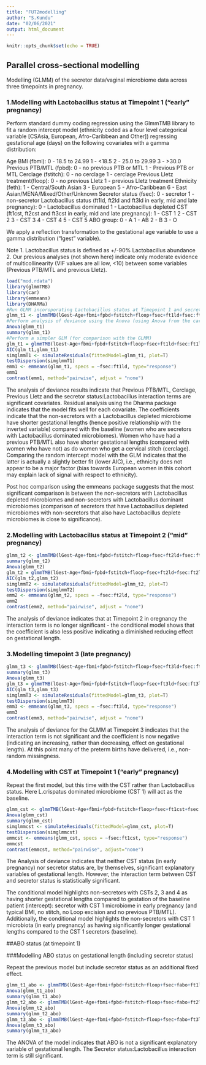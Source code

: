 ```yaml
---
title: "FUT2modelling"
author: "S.Kundu"
date: "02/06/2021"
output: html_document
---
```


```r
knitr::opts_chunk$set(echo = TRUE)
```

## Parallel cross-sectional modelling

Modelling (GLMM) of the secretor data/vaginal microbiome data across three timepoints in pregnancy.

### 1.Modelling with Lactobacillus status at Timepoint 1 ("early" pregnancy)

Perform standard dummy coding regression using the GlmmTMB library to fit a random intercept model (ethnicity coded as a four level categorical variable [CSAsia, European, Afro-Caribbean and Other]) regressing gestational age (days) on the following covariates with a gamma distribution:

Age
BMI (fbmi):
  0 - 18.5 to 24.99
  1 - <18.5
  2 - 25.0 to 29.99
  3 - >30.0
Previous PTB/MTL (fpbd):
  0 - no previous PTB or MTL
  1 - Previous PTB or MTL
Cerclage (fstitch):
  0 - no cerclage
  1 - cerclage
Previous Lletz treatment(floop):
  0 - no previous Lletz
  1 - previous Lletz treatment
Ethnicity (feth):
  1 - Central/South Asian
  3 - European
  5 - Afro-Caribbean
  6 - East Asian/MENA/Mixed/Other/Unknown
Secretor status (fsec):
  0 - secretor
  1 - non-secretor
Lactobacillus status (ft1ld, ft2ld and ft3ld in early, mid and late pregnancy):
  0 - Lactobacillus dominated
  1 - Lactobacillus depleted
CST (ft1cst, ft2cst and ft3cst in early, mid and late pregnancy):
  1 - CST 1
  2 - CST 2
  3 - CST 3
  4 - CST 4
  5 - CST 5
ABO group:
  0 - A
  1 - AB
  2 - B
  3 - O

We apply a reflection transformation to the gestational age variable to use a gamma distribution ("lgest" variable).

Note
1. Lactobacillus status is defined as +/-90% Lactobacillus abundance
2. Our previous analyses (not shown here) indicate only moderate evidence of multicollinearity (VIF values are all low, <10) between some variables (Previous PTB/MTL and previous Lletz).

```r
load("mod.rdata")
library(glmmTMB)
library(car)
library(emmeans)
library(DHARMa)
#Run GLMM incoroporating Lactobacillus status at Timepoint 1 and secretor status
glmm_t1 <- glmmTMB(lGest~Age+fbmi+fpbd+fstitch+floop+fsec+ft1ld+fsec:ft1ld+(1|feth), family=Gamma(link="log"), data=mod)
#Perform analysis of deviance using the Anova (using Anova from the car package rather than the core anova function as the former automatically takes care of unbalanced designs)
Anova(glmm_t1)
summary(glmm_t1)
#Perform a simpler GLM (for comparison with the GLMM)
glm_t1 = glmmTMB(lGest~Age+fbmi+fpbd+fstitch+floop+fsec+ft1ld+fsec:ft1ld, family=Gamma(link="log"), data=mod)
AIC(glm_t1,glmm_t1)
simglmmT1 <- simulateResiduals(fittedModel=glmm_t1, plot=T)
testDispersion(simglmmT1)
emm1 <- emmeans(glmm_t1, specs = ~fsec:ft1ld, type="response")
emm1
contrast(emm1, method="pairwise", adjust = "none")
```

The analysis of deviance results indicate that Previous PTB/MTL, Cerclage, Previous Lletz and the secretor status:Lactobacillus interaction terms are significant covariates. Residual analysis using the Dharma package indicates that the model fits well for each covariate. The coefficients indicate that the non-secretors with a Lactobacillus depleted microbiome have shorter gestational lengths (hence positive relationship with the inverted variable) compared with the baseline (women who are secretors with Lactobacillus dominated microbiomes). Women who have had a previous PTB/MTL also have shorter gestational lengths (compared with women who have not) as do women who get a cervical stitch (cerclage). Comparing the random intercept model with the GLM indicates that the latter is actually a slightly better fit (lower AIC), i.e., ethnicity does not appear to be a major factor (bias towards European women in this cohort may explain lack of signal with respect to ethnicity).

Post hoc comparison using the emmeans package suggests that the most significant comparison is between the non-secretors with Lactobacillus depleted microbiomes and non-secretors with Lactobacillus dominant microbiomes (comparison of secretors that have Lactobacillus depleted microbiomes with non-secretors that also have Lactobacillus deplete microbiomes is close to significance).

### 2.Modelling with Lactobacillus status at Timepoint 2 ("mid" pregnancy)

```r
glmm_t2 <- glmmTMB(lGest~Age+fbmi+fpbd+fstitch+floop+fsec+ft2ld+fsec:ft2ld+(1|feth), family=Gamma(link="log"), data=mod)
summary(glmm_t2)
Anova(glmm_t2)
glm_t2 = glmmTMB(lGest~Age+fbmi+fpbd+fstitch+floop+fsec+ft2ld+fsec:ft2ld, family=Gamma(link="log"), data=mod)
AIC(glm_t2,glmm_t2)
simglmmT2 <- simulateResiduals(fittedModel=glmm_t2, plot=T)
testDispersion(simglmmT2)
emm2 <- emmeans(glmm_t2, specs = ~fsec:ft2ld, type="response")
emm2
contrast(emm2, method="pairwise", adjust = "none")

```

The analysis of deviance indicates that at Timepoint 2 in oregnancy the interaction term is no longer significant - the conditional model shows that the coefficient is also less positive indicating a diminished reducing effect on gestational length.

### 3.Modelling timepoint 3 (late pregnancy)

```r
glmm_t3 <- glmmTMB(lGest~Age+fbmi+fpbd+fstitch+floop+fsec+ft3ld+fsec:ft3ld+(1|feth), family=Gamma(link="log"), data=mod)
summary(glmm_t3)
Anova(glmm_t3)
glm_t3 = glmmTMB(lGest~Age+fbmi+fpbd+fstitch+floop+fsec+ft3ld+fsec:ft3ld, family=Gamma(link="log"), data=mod)
AIC(glm_t3,glmm_t3)
simglmmT3 <- simulateResiduals(fittedModel=glmm_t3, plot=T)
testDispersion(simglmmT3)
emm3 <- emmeans(glmm_t3, specs = ~fsec:ft3ld, type="response")
emm3
contrast(emm3, method="pairwise", adjust = "none")

```

The analysis of deviance for the GLMM at Timepoint 3 indicates that the interaction term is not significant and the coefficient is now negative (indicating an increasing, rather than decreasing, effect on gestational length). At this point many of the preterm births have delivered, i.e., non-random missingness.

### 4.Modelling with CST at Timepoint 1 ("early" pregnancy)

Repeat the first model, but this time with the CST rather than Lactobacillus status. Here L.crispatus dominated microbiome (CST 1) will act as the baseline.

```r
glmm_cst <- glmmTMB(lGest~Age+fbmi+fpbd+fstitch+floop+fsec+ft1cst+fsec:ft1cst+(1|feth), family=Gamma(link="log"), data=mod)
Anova(glmm_cst)
summary(glmm_cst)
simglmmcst <- simulateResiduals(fittedModel=glmm_cst, plot=T)
testDispersion(simglmmcst)
emmcst <- emmeans(glmm_cst, specs = ~fsec:ft1cst, type="response")
emmcst
contrast(emmcst, method="pairwise", adjust="none")
```

The Analysis of deviance indicates that neither CST status (in early pregnancy) nor secretor status are, by themselves, significant explanatory variables of gestational length. However, the interaction term between CST and secretor status is statistically significant.

The conditional model highlights non-secretors with CSTs 2, 3 and 4 as having shorter gestational lengths compared to gestation of the baseline patient (intercept): secretor with CST 1 microbiome in early pregnancy (and typical BMI, no stitch, no Loop excision and no previous PTB/MTL). Additionally, the conditional model highlights the non-secretors with  CST 1 microbiota (in early pregnancy) as having significantly longer gestational lengths compared to the CST 1 secretors (baseline).

##ABO status (at timepoint 1)

###Modelling ABO status on gestational length (including secretor status)

Repeat the previous model but include secretor status as an additional fixed effect.

```r
glmm_t1_abo <- glmmTMB(lGest~Age+fbmi+fpbd+fstitch+floop+fsec+fabo+ft1ld+fsec:ft1ld+(1|feth), family=Gamma(link="log"), data=mod)
Anova(glmm_t1_abo)
summary(glmm_t1_abo)
glmm_t2_abo <- glmmTMB(lGest~Age+fbmi+fpbd+fstitch+floop+fsec+fabo+ft2ld+fsec:ft2ld+(1|feth), family=Gamma(link="log"), data=mod)
Anova(glmm_t2_abo)
summary(glmm_t2_abo)
glmm_t3_abo <- glmmTMB(lGest~Age+fbmi+fpbd+fstitch+floop+fsec+fabo+ft3ld+fsec:ft3ld+(1|feth), family=Gamma(link="log"), data=mod)
Anova(glmm_t3_abo)
summary(glmm_t3_abo)
```

The ANOVA of the model indicates that ABO is not a significant explanatory variable of gestational length. The Secretor status:Lactobacillus interaction term is still significant.
